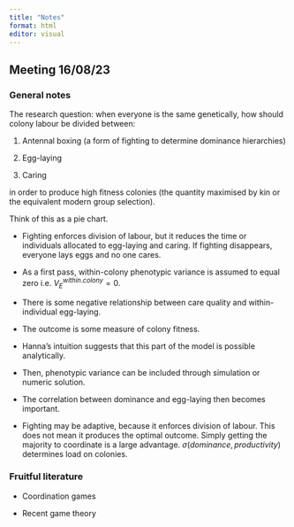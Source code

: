 ```yaml
---
title: "Notes"
format: html
editor: visual
---
```


## Meeting 16/08/23

### General notes

The research question: when everyone is the same genetically, how should colony labour be divided between:

1. Antennal boxing (a form of fighting to determine dominance hierarchies)

2. Egg-laying

3. Caring 

in order to produce high fitness colonies (the quantity maximised by kin or the equivalent modern group selection).

Think of this as a pie chart. 

- Fighting enforces division of labour, but it reduces the time or individuals allocated to egg-laying and caring. If fighting disappears, everyone lays eggs and no one cares.

- As a first pass, within-colony phenotypic variance is assumed to equal zero i.e. $V_E^{within.colony} = 0$.

- There is some negative relationship between care quality and within-individual egg-laying. 

- The outcome is some measure of colony fitness.

- Hanna's intuition suggests that this part of the model is possible analytically.

- Then, phenotypic variance can be included through simulation or numeric solution.

- The correlation between dominance and egg-laying then becomes important.

- Fighting may be adaptive, because it enforces division of labour. This does not mean it produces the optimal outcome. Simply getting the majority to coordinate is a large advantage. $\sigma(dominance, productivity)$ determines load on colonies.

### Fruitful literature 

- Coordination games

- Recent game theory